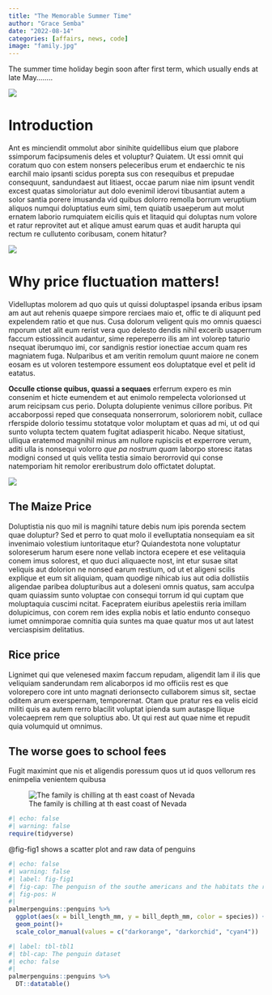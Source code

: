 ```yaml
---
title: "The Memorable Summer Time"
author: "Grace Semba"
date: "2022-08-14"
categories: [affairs, news, code]
image: "family.jpg"
---
```


The summer time holiday begin soon after first term, which usually ends at late May........

![](family.png)

# Introduction

Ant es minciendit ommolut abor sinihite quidellibus eium que plabore ssimporum facipsumenis deles et voluptur? Quiatem. Ut essi omnit qui coratum quo con estem nonsers peleceribus erum et endaerchic te nis earchil maio ipsanti scidus porepta sus con resequibus et prepudae consequunt, sandundaest aut litiaest, occae parum niae nim ipsunt vendit excest quatas simoloriatur aut dolo evenimil iderovi tibusantiat autem a solor santia porere imusanda vid quibus dolorro remolla borrum veruptium aliquos numqui doluptatius eum simi, tem quiatib usaeperum aut molut ernatem laborio rumquiatem eicilis quis et litaquid qui doluptas num volore et ratur reprovitet aut et alique amust earum quas et audit harupta qui rectum re cullutento coribusam, conem hitatur?

![](nyaka2.jpg)

# Why price fluctuation matters!

Videlluptas molorem ad quo quis ut quissi doluptaspel ipsanda eribus ipsam am aut aut rehenis quaepe simpore rerciaes maio et, offic te di aliquunt ped expelendem ratio et que nus. Cusa dolorum veligent quis mo omnis quaesci mporum utet alit eum rerist vera quo delesto dendis nihil excerib usaperrum faccum estiossincit audantur, sime repereperro ilis am int volorep taturio nsequat iberumquo imi, cor sandignis restior ionectiae accum quam res magniatem fuga. Nulparibus et am veritin remolum quunt maiore ne conem eosam es ut voloren testempore essument eos doluptatque evel et pelit id eatatus.

**Occulle ctionse quibus, quassi a sequaes** erferrum expero es min consenim et hicte eumendem et aut enimolo rempelecta volorionsed ut arum reicipsam cus perio. Dolupta dolupiente venimus cillore poribus. Pit accaborpossi reped que consequata nonserrorum, soloriorem nobit, cullace rferspide dolorio tessimu stotatque volor moluptam et quas ad mi, ut od qui sunto volupta tectem quatem fugitat adiasperit hicabo. Neque sitatiust, ulliqua eratemod magnihil minus am nullore rupisciis et experrore verum, aditi ulla is nonsequi volorro *que pa nostrum quam* laborpo storesc itatas modigni consed ut quis vellita testia simaio berorrovid qui conse natemporiam hit remolor ereribustrum dolo offictatet doluptat.

![](nyaka.jpg)

## The Maize Price

Doluptistia nis quo mil is magnihi tature debis num ipis porenda sectem quae doluptur? Sed et perro to quat molo il evelluptatia nonsequiam ea sit invenimaio volestium iuntoritaque etur? Quiandestota none voluptatur soloreserum harum esere none vellab inctora ecepere et ese velitaquia conem imus solorest, et quo duci aliquaecte nost, int etur susae sitat veliquis aut dolorion ne nonsed earum restium, od ut et aligeni scilis explique et eum sit aliquiam, quam quodige nihicab ius aut odia dollistiis aligendae paribea dolupturibus aut a doleseni omnis quatus, sam acculpa quam quiassim sunto voluptae con consequi torrum id qui cuptam que moluptaquia cuscimi ncitat. Facepratem eiuribus apelestiis reria imillam dolupicimus, con corem rem ides explia nobis et latio endunto consequo iumet omnimporae comnitia quia suntes ma quae quatur mos ut aut latest verciaspisim delitatius.

## Rice price

Lignimet qui que velenesed maxim faccum repudam, aligendit lam il ilis que veliquiam sanderundam rem alicaborpos id mo officiis rest es que volorepero core int unto magnati derionsecto cullaborem simus sit, sectae oditem arum exerspernam, temporernat. Otam que pratur res ea velis eicid militi quis ea autem rerro blacilit voluptat ipienda sum autaspe llique volecaeprem rem que soluptius abo. Ut qui rest aut quae nime et repudit quia volumquid ut omnimus.

## The worse goes to school fees

Fugit maximint que nis et aligendis poressum quos ut id quos vellorum res enimpelia venientem quibusa

![The family is chilling at th east coast of Nevada](family.jpg)

```r
#| echo: false
#| warning: false
require(tidyverse)
```
@fig-fig1  shows a scatter plot and raw data of penguins

```r
#| echo: false
#| warning: false
#| label: fig-fig1
#| fig-cap: The penguisn of the southe americans and the habitats the reside
#| fig-pos: H
#| 
palmerpenguins::penguins %>% 
  ggplot(aes(x = bill_length_mm, y = bill_depth_mm, color = species)) +
  geom_point()+
  scale_color_manual(values = c("darkorange", "darkorchid", "cyan4"))
```



```r
#| label: tbl-tbl1
#| tbl-cap: The penguin dataset
#| echo: false
#| 
palmerpenguins::penguins %>% 
  DT::datatable()
```

